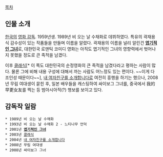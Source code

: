 [[목차]]

== 인물 소개 ==
[[한국]]의 [[영화 감독]]. 1959년생. 1989년 비 오는 날 수채화로 데뷔하였다. 특유의 곽재용식 감수성이 있는 작품들을 만들며 이름을 알렸다. 곽재용의 이름을 널리 알린건 '''[[엽기적인 그녀]]'''로, 대한민국 로맨틱 코미디 영화는 아직도 엽기적인 그녀의 영향력에서 벗어나지 못했을 정도로 큰 족적을 남겼다. 

이후 [[클래식(영화)|클래식]][* 이 쪽도 대한민국의 순정영화의 큰 족적을 남겼다라고 평하는 사람이 많다. 물론 그에 비해 내용 구성에 대해서 까는 사람도 어느정도 있는 편이다. ~~이게 다 조인성 때문이다~~], [[내 여자친구를 소개합니다]]로 여전히 흥행을 하기는 했으나, 2008년 무림 여대생이 묻힌 후, 일본 배우들을 캐스팅하여 싸이보그 그녀를, 중국에서 我的早更女友를 찍는 등 범아시아적(?) 행보를 보이고 있다.

== 감독작 일람 ==
 * 1989년 비 오는 날 수채화 
 * 1993년 비 오는 날 수채화 2 - 느티나무 언덕
 * 2001년 '''[[엽기적인 그녀]]'''
 * 2003년 [[클래식(영화)|클래식]]
 * 2004년 [[내 여자친구를 소개합니다]]
 * 2008년 무림 여대생
 * 2008년 싸이보그 그녀
